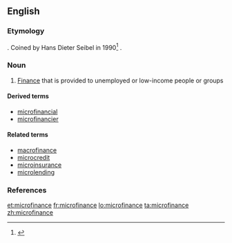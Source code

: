 ==English==

===Etymology===
{{prefix|micro|finance|lang=en}}. Coined by Hans Dieter Seibel in 1990<ref>{{cite-journal|title=Does History Matter? The Old and the New World of Microfinance in Europe and Asia|url=http://www.microfinancegateway.org/gm/document-1.9.29698/29667_file_Does_History_Matter.pdf|author=Hans Dieter Seibel|year=2005|journal=University of Cologne Development Research Center}}</ref><!-- Should check for earlier references.-->.

===Noun===
{{wikipedia}}
{{en-noun|-}}

# {{label|en|finance}} [[finance|Finance]] that is provided to unemployed or low-income people or groups

====Derived terms====
* [[microfinancial]]
* [[microfinancier]]

====Related terms====
* [[macrofinance]]
* [[microcredit]]
* [[microinsurance]]
* [[microlending]]

===References===
<references/>

[[et:microfinance]]
[[fr:microfinance]]
[[lo:microfinance]]
[[ta:microfinance]]
[[zh:microfinance]]